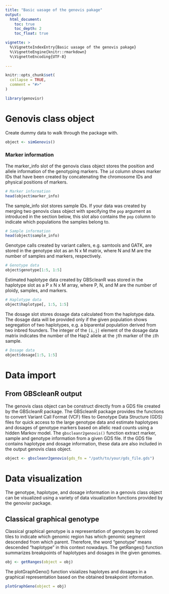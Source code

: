 ```yaml
---
title: "Basic uasage of the genovis pakage"
output: 
  html_document:
    toc: true
    toc_depth: 2
    toc_float: true

vignette: >
  %\VignetteIndexEntry{Basic uasage of the genovis pakage}
  %\VignetteEngine{knitr::rmarkdown}
  %\VignetteEncoding{UTF-8}
  
---
```


```r
knitr::opts_chunk$set(
  collapse = TRUE,
  comment = "#>"
)
```

```r
library(genovisr)
```

# Genovis class object
Create dummy data to walk through the package with.
```r
object <- simGenovis()
```

### Marker information
The marker_info slot of the genovis class object stores the position and 
allele information of the genotyping markers.
The `id` column shows marker IDs that have been created by concatenating the 
chromosome IDs and physical positions of markers.
```r
# Marker information
head(object$marker_info)
```



The sample_info slot stores sample IDs. If your data was created by merging two
genovis class object with specifying the `pop` argument as introduced in the 
section below, this slot also contains the `pop` column to indicate which 
populations the samples belong to.
```r
# Sample information
head(object$sample_info)
```



Genotype calls created by variant callers, e.g. samtools and GATK, are stored in 
the genotype slot as an N x M matrix, where N and M are the number of samples and 
markers, respectively.
```r
# Genotype data
object$genotype[1:5, 1:5]
```



Estimated haplotype data created by GBScleanR was stored in the haplotype slot 
as a P x N x M array, where P, N, and M are the number of ploidy, samples, and 
markers.
```r
# Haplotype data
object$haplotype[, 1:5, 1:5]
```

The dosage slot stores dosage data calculated from the haplotype data. The 
dosage data will be provided only if the given population shows segregation of 
two haplotypes, e.g. a biparental population derived from two inbred founders. 
The integer of the `[i,j]` element of the dosage data matrix indicates the number
of the Hap2 allele at the `j`th marker of the `i`th sample.
```r
# Dosage data
object$dosage[1:5, 1:5]
```


# Data import
## From GBScleanR output
The genovis class object can be construct directly from a GDS file 
created by the GBScleanR package. The GBScleanR package provides the functions to
convert Variant Call Format (VCF) files to Genotype Data Structure (GDS) files 
for quick access to the large genotype data and estimate haplotypes and dosages
of genotype markers based on allelic read counts using a hidden Markov model. The 
`gbscleanr2genovis()` function extract marker, sample and genotype information
from a given GDS file. If the GDS file contains haplotype and dosage information,
 these data are also included in the output genovis class object.

```r
object <- gbscleanr2genovis(gds_fn = "/path/to/your/gds_file.gds")
```


# Data visualization
The genotype, haplotype, and dosage information in a genovis class object can be
visualized using a variety of data visualization functions provided by the 
genovisr package.

## Classical graphical genotype
Classical graphical genotype is a representation of genotypes by colored tiles 
to indicate which genomic region has which genomic segment descended from which
parent. Therefore, the word "genotype" means descended "haplotype" in this 
context nowadays. The getRanges() function summarizes breakpoints of haplotypes
and dosages in the given genomes.

```r
obj <- getRanges(object = obj)
```

The plotGraphGeno() function visializes haplotyes and dosages in a graphical 
representation based on the obtained breakpoint information. 

```r
plotGraphGeno(object = obj)
```


## 
